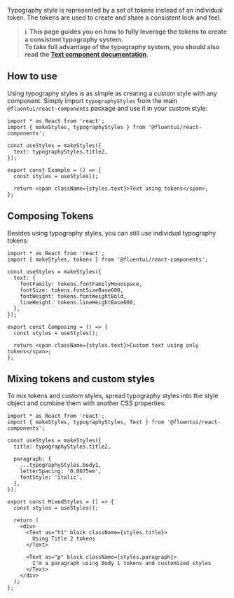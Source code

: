 
<Meta title="Theme/Typography" component={Typography} />

<Title>Typography</Title>

Typography style is represented by a set of tokens instead of an individual token. The tokens are used to create and share a consistent look and feel.

> **ℹ️ &nbsp;This page guides you on how to fully leverage the tokens to create a consistent typography system.<br />
> To take full advantage of the typography system, you should also read the [Text component documentation](./?path=/docs/components-text--docs).**

<Canvas withSource="none">
  <Story name="Page" component={Typography} />
</Canvas>

## How to use

Using typography styles is as simple as creating a custom style with any component. Simply import `typographyStyles` from the main `@fluentui/react-components` package and use it in your custom style:

```tsx
import * as React from 'react';
import { makeStyles, typographyStyles } from '@fluentui/react-components';

const useStyles = makeStyles({
  text: typographyStyles.title2,
});

export const Example = () => {
  const styles = useStyles();

  return <span className={styles.text}>Text using tokens</span>;
};
```

<Canvas withSource="none">
  <Example />
</Canvas>

## Composing Tokens

Besides using typography styles, you can still use individual typography tokens:

```tsx
import * as React from 'react';
import { makeStyles, tokens } from '@fluentui/react-components';

const useStyles = makeStyles({
  text: {
    fontFamily: tokens.fontFamilyMonospace,
    fontSize: tokens.fontSizeBase600,
    fontWeight: tokens.fontWeightBold,
    lineHeight: tokens.lineHeightBase600,
  },
});

export const Composing = () => {
  const styles = useStyles();

  return <span className={styles.text}>Custom text using only tokens</span>;
};
```

<Canvas withSource="none">
  <Composing />
</Canvas>

## Mixing tokens and custom styles

To mix tokens and custom styles, spread typography styles into the style object and combine them with another CSS properties:

```tsx
import * as React from 'react';
import { makeStyles, typographyStyles, Text } from '@fluentui/react-components';

const useStyles = makeStyles({
  title: typographyStyles.title2,

  paragraph: {
    ...typographyStyles.body1,
    letterSpacing: '0.0675em',
    fontStyle: 'italic',
  },
});

export const MixedStyles = () => {
  const styles = useStyles();

  return (
    <div>
      <Text as="h1" block className={styles.title}>
        Using Title 2 tokens
      </Text>

      <Text as="p" block className={styles.paragraph}>
        I'm a paragraph using Body 1 tokens and customized styles
      </Text>
    </div>
  );
};
```

<Canvas withSource="none">
  <MixedStyles />
</Canvas>
